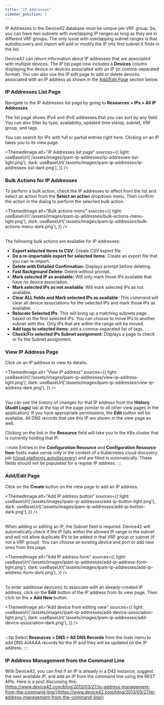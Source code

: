 ```yaml
---
title: "IP Addresses"
sidebar_position: 3
---
```



IP Addresses in the Device42 database must be unique per VRF group. So, you can have two subnets with overlapping IP ranges as long as they are in different VRF groups. The only issue with overlapping subnet ranges is that autodiscovery and import will add or modify the IP into first subnet it finds in the list.

Device42 can return information about IP addresses that are associated with multiple devices. The IP list page now includes a **Devices** column displaying the device or devices associated with an IP (in comma-separated format). You can also use the IP edit page to add or delete devices associated with an IP address as shown in the [Add/Edit Page](#addedit-page) section below.

### IP Addresses List Page

Navigate to the IP Addresses list page by going to **Resources > IPs > All IP Addresses**.

The list page shows IPv4 and IPv6 addresses that you can sort by any field. You can also filter by type, availability, updated time stamp, subnet, VRF group, and tags.

You can search for IPs with full or partial entries right here. Clicking on an IP takes you to its view page.

<ThemedImage
  alt="IP Addresses list page"
  sources={{
    light: useBaseUrl('/assets/images/ipam-ip-addresses/ip-addresses-list-light.png'),
    dark: useBaseUrl('/assets/images/ipam-ip-addresses/ip-addresses-list-dark.png'),
  }}
/>

### Bulk Actions for IP Addresses

To perform a bulk action, check the IP addresses to affect from the list and select an action from the **Select an action** dropdown menu. Then confirm the action in the dialog to perform the selected bulk action.

<ThemedImage
  alt="Bulk actions menu"
  sources={{
    light: useBaseUrl('/assets/images/ipam-ip-addresses/bulk-actions-menu-light.png'),
    dark: useBaseUrl('/assets/images/ipam-ip-addresses/bulk-actions-menu-dark.png'),
  }}
/>
<br/><br/>

The following bulk actions are available for IP addresses:

- **Export selected items to CSV**: Create CSV export file. 
- **Do a re-importable export for selected items**: Create an export file that you can re-import.
- **Delete with Detailed Confirmation:** Displays prompt before deleting. 
- **Fast Background Delete**: Delete without prompt. 
- **Mark selected IP as available:** Will only mark those IPs available that have no device association. 
- **Mark selected IPs as not available**: Will mark selected IPs as not available. 
- **Clear ALL fields and Mark selected IPs as available**: This command will clear all device associations for the selected IPs and mark those IPs as available. 
- **Relocate Selected IPs**: This will bring up a matching subnets page based on the first selected IPs. You can choose to move IPs to another subnet with this. Only IPs that are within the range will be moved. 
- **Add tags to selected items**: add a comma-separated list of tags. 
- **Check/Fix selected IPs Subnet assignment**: Displays a page to check or fix the Subnet assignment.

### View IP Address Page

Click on an IP address to view its details.

<ThemedImage
  alt="View IP address"
  sources={{
    light: useBaseUrl('/assets/images/ipam-ip-addresses/view-ip-address-light.png'),
    dark: useBaseUrl('/assets/images/ipam-ip-addresses/view-ip-address-dark.png'),
  }}
/>
<br/><br/>

You can see the history of changes for that IP address from the **History (Audit Logs)** tab at the top of the page (similar to all other view pages in the application). If you have appropriate permissions, the **Edit** button will be available. All DNS records that use this IP are shown in the view page as well.

Clicking on the link in the **Resource** field will take you to the K8s cluster that is currently holding that IP.

:::note
Entries in the **Configuration Resource** and **Configuration Resource Item** fields make sense only in the context of a Kubernetes cloud discovery job ([cloud platforms autodiscovery](auto-discovery/cloud-auto-discovery/index.mdx)) and are filled in automatically. These fields should not be populated for a regular IP address.
:::

### Add/Edit Page

Click on the **Create** button on the view page to add an IP address.

<ThemedImage
  alt="Add IP address button"
  sources={{
    light: useBaseUrl('/assets/images/ipam-ip-addresses/add-ip-button-light.png'),
    dark: useBaseUrl('/assets/images/ipam-ip-addresses/add-ip-button-dark.png'),
  }}
/>
<br/><br/>

When adding or editing an IP, the Subnet field is required. Device42 will automatically check if the IP falls within the allowed IP range in the subnet and will not allow duplicate IPs to be added in that VRF group or subnet (if not a VRF group). You can choose an existing device and port or add new ones from this page.

<ThemedImage
  alt="Add IP address form"
  sources={{
    light: useBaseUrl('/assets/images/ipam-ip-addresses/add-ip-address-form-light.png'),
    dark: useBaseUrl('/assets/images/ipam-ip-addresses/add-ip-address-form-dark.png'),
  }}
/>
<br/><br/>

To enter additional device(s) to associate with an already-created IP address, click on the **Edit** button of the IP address from its view page. Then click on the **+ Add New** button.

<ThemedImage
  alt="Add device from editing view"
  sources={{
    light: useBaseUrl('/assets/images/ipam-ip-addresses/add-device-association-light.png'),
    dark: useBaseUrl('/assets/images/ipam-ip-addresses/add-device-association-dark.png'),
  }}
/>
<br/><br/>

:::tip
Select **Resources > DNS > All DNS Records** from the main menu to add DNS A/AAAA records for the IP and they will be updated on the IP address.
:::

### IP Address Management from the Command Line

With Device42, you can find if an IP is already in a D42 instance, suggest the next available IP, and add an IP from the command line using the REST APIs. Here is a post discussing this: [https://www.device42.com/blog/2013/03/27/ip-address-management-from-the-command-line/](https://www.device42.com/blog/2013/03/27/ip-address-management-from-the-command-line/)
